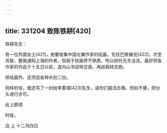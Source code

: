 ```yaml
---
---
---
```

title: 331204 致陈铁耕[420]
---




铁耕先生：

有一位外国女士[421]，她要收集中国左翼作家的绘画，先往巴黎展览[422]，次至苏联，要我通知上海的作者。但我于绘画界不熟悉，所以转托先生设法，最好将各作家的作品于十五日以前，送内山书店转交我，再由我转交她。

除绘画外，还须选各种木刻二份。

同样的信，我还写了一封给李雾城[423]先生，请你们接洽办理。但如不便，则分头进行亦可。

此上即颂

时绥。

迅 上 十二月四日